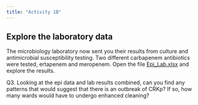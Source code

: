 ```yaml
---
title: "Activity 1B"
---
```


## **Explore the laboratory data**

The microbiology laboratory now sent you their results from culture and antimicrobial susceptibility testing. Two different carbapenem antibiotics were tested, ertapenem and meropenem. Open the file [Epi_Lab.xlsx](docs/Epi_Lab.xlsx) and explore the results. 

Q3. Looking at the epi data and lab results combined, can you find any patterns that would suggest that there is an outbreak of CRKp? If so, how many wards would have to undergo enhanced cleaning?
